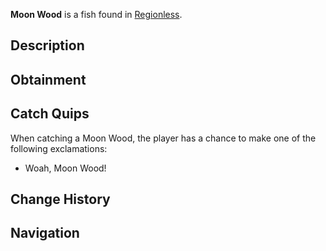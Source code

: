 {{FishInfobox
|image          = Moon Wood.png
|rarity         = Legendary
|sea            = First Sea
|location       = [[Regionless]]
|sublocation    = 
|sources        = Fishing Rod
|radar_location = 
|xp             = 50
|weather        = 
|time           = 
|season         = 
|bait           = 
|base_weight    = 0.2
|base_value     = 450
|weight_range   = 0.1
|base_chance    = 10000
|base_resil     = 100
}}
'''Moon Wood''' is a {{Rarity|Legendary}} fish found in [[Regionless]].

== Description ==
{{Description|Legends say, Moon Wood is used in crafting one of the strongest Rods...|Bestiary Entry}}

== Obtainment ==
{{Description|This resilient wood has endured the bitterest winters, its strength forged under the pale glow of the moon.|Bestiary Hint}}
{{Fish Availability|
Snowcap Island/Surrounding Ocean
|top_rods      = 
Krampus's Rod\485932.04\498780.42;
Magma Rod\471794.18\484268.74;
Plastic Rod\431288.4\442697.63;
Fast Rod\394881.38\545915.8;
Leviathan's Fang Rod\349181.17\348460.44;
Buddy Bond Rod\320244.83\470437.28;
Flimsy Rod\273038.71\498985.87;
Fischer's Rod\347608.37\480561.8;
Training Rod\218745.6\364512.98;
Ethereal Prism Rod\340291.03\375077.05;
No-Life Rod\335707.45\305356.79;
Seraphic Rod\334526.87\302657.37;
Rod Of The Forgotten Fang\314173.07\299941.87;
Trident Rod\311423.29\333938.91;
Free Spirit Rod\309108.69\331456.97;
Challenger's Rod\308358.04\291573.04;
Rod Of The Depths\285816.45\293106.01;
Zeus Rod\285177.53\277195.27;
Verdant Shear Rod\282982.6\280381.27;
Rod Of The Exalted One\282970.78\294943.38;
Blazebringer Rod\270719.09\263779.43;
Depthseeker Rod\259410.8\260913.33;
Avalanche Rod\236351.53\238070.99;
Volcanic Rod\233992.11\219212.86;
Steady Rod\121847.72\101898.6
|recommended   = Ethereal Prism Rod
}}

== Catch Quips ==
When catching a Moon Wood, the player has a chance to make one of the following exclamations:
* Woah, Moon Wood!

== Change History ==
{{Change History|{{subst:Current Version}}}}

== Navigation ==
{{Fish Navbox|Regionless}}